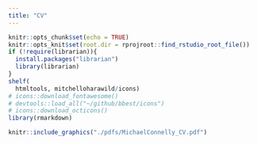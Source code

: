 ```yaml
---
title: "CV"
---
```


```r
knitr::opts_chunk$set(echo = TRUE)
knitr::opts_knit$set(root.dir = rprojroot::find_rstudio_root_file())
if (!require(librarian)){
  install.packages("librarian")
  library(librarian)
}
shelf(
  htmltools, mitchelloharawild/icons)
# icons::download_fontawesome()
# devtools::load_all("~/github/bbest/icons")
# icons::download_octicons()
library(rmarkdown)
```

```r
knitr::include_graphics("./pdfs/MichaelConnelly_CV.pdf")
```
